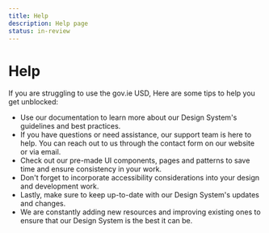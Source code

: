 ```yaml
---
title: Help
description: Help page
status: in-review
---
```


# Help

If you are struggling to use the gov.ie USD, Here are some tips to help you get unblocked:

- Use our documentation to learn more about our Design System's guidelines and best practices.
- If you have questions or need assistance, our support team is here to help. You can reach out to us through the contact form on our website or via email.
- Check out our pre-made UI components, pages and patterns to save time and ensure consistency in your work.
- Don't forget to incorporate accessibility considerations into your design and development work.
- Lastly, make sure to keep up-to-date with our Design System's updates and changes.
- We are constantly adding new resources and improving existing ones to ensure that our Design System is the best it can be.
